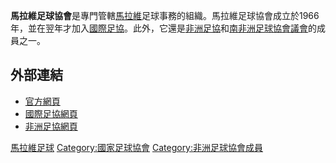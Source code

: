 {{noteta
|T=zh-hans:马拉维足球協會; zh-tw:馬拉威足球協會; zh-hk:馬拉維足球協會;
|1=zh-hans:马拉维; zh-tw:馬拉威; zh-hk:馬拉維;
}}
{{Infobox football association
|Name               = 馬拉維足球協會
|Logo               = <!-- 檔案不存在 Malawi FA.png ，可從英文維基百科取得 -->
|Founded            = 1966年
|FIFA affiliation   = 1967年
|Region             = [[非洲足協|非洲足協]]
|Region affiliation = 1968年
|Subregion             = [[南非洲足球協會議會|南非洲足球協會議會]]
|Subregion affiliation = 1997年
|President          = Walter Nyamilandu
}}

'''馬拉維足球協會'''是專門管轄[[馬拉維|馬拉維]]足球事務的組織。馬拉維足球協會成立於1966年，並在翌年才加入[[國際足協|國際足協]]。此外，它還是[[非洲足協|非洲足協]]和[[南非洲足球協會議會|南非洲足球協會議會]]的成員之一。

==外部連結==
* [http://www.fam.mw/ 官方網頁]
* [http://www.fifa.com/associations/association=mwi/index.html 國際足協網頁]
* [http://www.cafonline.com/association/malawi 非洲足協網頁]

{{非洲足球協會成員}}

[[Category:馬拉維足球|]]
[[Category:國家足球協會|Category:國家足球協會]]
[[Category:非洲足球協會成員|Category:非洲足球協會成員]]